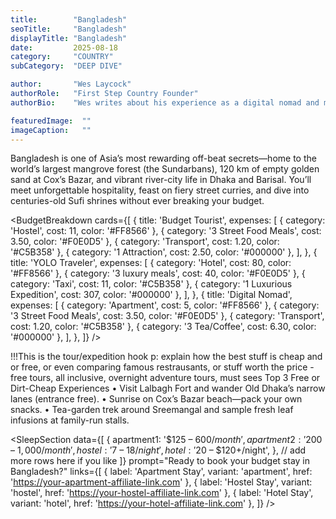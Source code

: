 ---
title:        "Bangladesh"
seoTitle:     "Bangladesh"
displayTitle: "Bangladesh"
date:         2025-08-18
category:     "COUNTRY"
subCategory:  "DEEP DIVE"

author:       "Wes Laycock"
authorRole:   "First Step Country Founder"
authorBio:    "Wes writes about his experience as a digital nomad and more."

featuredImage:  ""
imageCaption:   ""
---

<CountryHeader
  label="Destination #1:"
  name="Bangladesh"
  flagSrc="/flags/bd.svg"
/>

<CountryPhoto
  src="/blogCountryImages/bangladesh/bangladesh-walk.jpg"
  alt="Children Walking to Edu Center in Rural Bangladesh"
  caption="Children Walking to Edu Center in Rural Bangladesh"
/>

Bangladesh is one of Asia’s most rewarding off-beat secrets—home to the world’s largest mangrove forest (the Sundarbans), 120 km of empty golden sand at Cox’s Bazar, and vibrant river-city life in Dhaka and Barisal. You’ll meet unforgettable hospitality, feast on fiery street curries, and dive into centuries-old Sufi shrines without ever breaking your budget.

<BudgetBreakdown
  cards={[
    {
      title: 'Budget Tourist',
      expenses: [
        { category: 'Hostel', cost: 11, color: '#FF8566' },
        { category: '3 Street Food Meals', cost: 3.50, color: '#F0E0D5' },
        { category: 'Transport', cost: 1.20, color: '#C5B358' },
        { category: '1 Attraction', cost: 2.50, color: '#000000' },
      ],
    },
    {
      title: 'YOLO Traveler',
      expenses: [
        { category: 'Hotel', cost: 80, color: '#FF8566' },
        { category: '3 luxury meals', cost: 40, color: '#F0E0D5' },
        { category: 'Taxi', cost: 11, color: '#C5B358' },
        { category: '1 Luxurious Expedition', cost: 307, color: '#000000' },
      ],
    },
    {
      title: 'Digital Nomad',
      expenses: [
        { category: 'Apartment', cost: 5, color: '#FF8566' },
        { category: '3 Street Food Meals', cost: 3.50, color: '#F0E0D5' },
        { category: 'Transport', cost: 1.20, color: '#C5B358' },
        { category: '3 Tea/Coffee', cost: 6.30, color: '#000000' },
      ],
    },
  ]}
/>

<FlightCTA
  title="Book Cheap Flights to Dhaka, Bangladesh"
  subtitle="Your $15 a Day Adventure Awaits!"
  buttonText="Book Now"
  href="https://www.expedia.com/Destinations-In-Bangladesh.d15.Flight-Destinations?siteid=1&langid=1033&clickref=1100lBmVULST&affcid=US.DIRECT.PHG.1100l395738.1100l68075&ref_id=1100lBmVULST&my_ad=AFF.US.DIRECT.PHG.1100l395738.1100l68075&afflid=1100lBmVULST&affdtl=PHG.1100lBmVULST.PZOjp9NGik"
/>

!!!This is the tour/expedition hook p: 
explain how the best stuff is cheap and or free, or even comparing famous restrausants, or stuff worth the price
-free tours, all inclusive, overnight adventure tours, must sees
Top 3 Free or Dirt-Cheap Experiences
•	Visit Lalbagh Fort and wander Old Dhaka’s narrow lanes (entrance free).
•	Sunrise on Cox’s Bazar beach—pack your own snacks.
•	Tea-garden trek around Sreemangal and sample fresh leaf infusions at family-run stalls.

<TourCTA
  partnerId="P00249582"
  widgetRef="W-a20062da-1abc-4955-ad7c-99b01db43901"
  toursLink="https://www.viator.com/Bangladesh/d21768?pid=P00249582&mcid=42383&medium=link"
  destination="Bangladesh"
/>

<SleepSectionStarter
  subHeader="From the bustling streets of Dhaka to the beach sunsets of Cox’s Bazar, Bangladesh offers a bed for every style and budget."
  paragraph="Visit between November and February for cooler weather and lively holidays like Pohela Boishakh, when cities hum with colour and music. In Dhaka, hostel beds start at less than the price of a cappuccino at a trendy café, while boutique hotels and serviced apartments deliver comfort without draining your wallet. Venture further and you’ll find Sylhet’s tea‑garden guesthouses, coastal cottages in Kuakata, and island stays on Saint Martin’s—all often costing less than you’d expect. Whether you’re a digital nomad chasing reliable Wi‑Fi, a backpacker stretching each dollar, or a luxury seeker after a steal, your perfect night’s sleep in Bangladesh is just a booking away."
/>


<SleepSection
  data={[
    {
      apartment1: '$125 – $600/month',
      apartment2: '$200 – $1,000/month',
      hostel:     '$7 – $18/night',
      hotel:      '$20 – $120+/night',
    },
    // add more rows here if you like
  ]}
  prompt="Ready to book your budget stay in Bangladesh?"
  links={[
    {
      label:   'Apartment Stay',
      variant: 'apartment',
      href:    'https://your-apartment-affiliate-link.com'
    },
    {
      label:   'Hostel Stay',
      variant: 'hostel',
      href:    'https://your-hostel-affiliate-link.com'
    },
    {
      label:   'Hotel Stay',
      variant: 'hotel',
      href:    'https://your-hotel-affiliate-link.com'
    },
  ]}
/>

